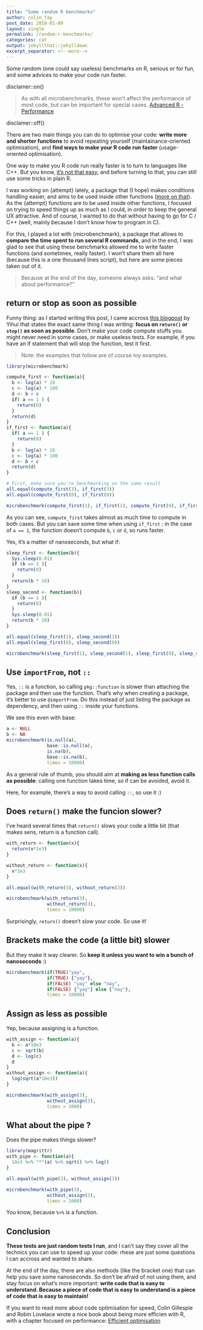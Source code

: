 ```yaml
---
title: "Some random R benchmarks"
author: colin_fay
post_date: 2018-01-09
layout: single
permalink: /random-r-benchmarks/
categories: cat
output: jekyllthat::jekylldown
excerpt_separator: <!--more-->
---
```


Some random (one could say useless) benchmarks on R, serious or for fun, and some advices to make your code run faster. 
<!--more-->

disclamer::on() 

> As with all microbenchmarks, these won’t affect the performance of most code, but can be important for special cases. 
[Advanced R -  Performance](http://adv-r.had.co.nz/Performance.html)

disclamer::off()

There are two main things you can do to optimise your code: __write more and shorter functions__ to avoid repeating yourself (maintainance-oriented optimisation), and __find ways to make your R code run faster__ (usage-oriented optimisation). 

One way to make you R code run really faster is to turn to languages like C++. But you know, [it's not that easy](https://memegenerator.net/img/instances/500x/39604158/i-love-c-it-makes-people-cry.jpg), and before turning to that, you can still use some tricks in plain R. 

I was working on {attempt} lately, a package that (I hope) makes conditions handling easier, and aims to be used inside other functions ([more on that](https://github.com/ColinFay/attempt)). As the {attempt} functions are to be used inside other functions, I focused on trying to speed things up as much as I could, in order to keep the general UX attractive. And of course, I wanted to do that without having to go for C / C++ (well, mainly because I don't know how to program in C). 

For this, I played a lot with {microbenchmark}, a package that allows to __compare the time spent to run several R commands__, and in the end, I was glad to see that using these benchmarks allowed me to write faster functions (and sometimes, really faster). I won't share them all here (because this is a one thousand lines script), but here are some pieces taken out of it.

> Because at the end of the day, someone always asks: "and what about performance?"

## return or stop as soon as possible 

Funny thing: as I started writing this post, I came accross [this blogpost](https://yihui.name/en/2018/01/stop-early/) by Yihui that states the exact same thing I was writing: __focus on `return()` or `stop()` as soon as possible__. Don't make your code compute stuffs you might never need in some cases, or make useless tests. For example, if you have an if statement that will stop the function, test it first.

> Note: the examples that follow are of course toy examples. 

```r
library(microbenchmark)

compute_first <- function(a){
  b <- log(a) * 10 
  c <- log(a) * 100
  d <- b + c
  if( a == 1 ) {
    return(0)
  }
  return(d)
}
if_first <- function(a){
  if( a == 1 ) {
    return(0)
  }
  b <- log(a) * 10 
  c <- log(a) * 100
  d <- b + c
  return(d)
}

# First, make sure you're benchmarking on the same result
all.equal(compute_first(3), if_first(3))
all.equal(compute_first(0), if_first(0))
```

```r
microbenchmark(compute_first(1), if_first(1), compute_first(0), if_first(0), times = 100)
```

As you can see, `compute_first` takes almost as much time to compute in both cases. But you can save some time when using `if_first` : in the case of `a == 1`, the function doesn't compute `b`, `c` or `d`, so runs faster. 

Yes, it's a matter of nanoseconds, but what if: 

```r
sleep_first <- function(b){
  Sys.sleep(0.01)
  if (b == 1 ){
    return(0)
  }
  return(b * 10)
}
sleep_second <- function(b){
  if (b == 1 ){
    return(0)
  }
  Sys.sleep(0.01)
  return(b * 10)
}

all.equal(sleep_first(1), sleep_second(1))
all.equal(sleep_first(0), sleep_second(0))
```

```r

microbenchmark(sleep_first(1), sleep_second(1), sleep_first(0), sleep_second(0), times = 100)
```

## Use `importFrom`, not `::`

Yes, `::` is a function, so calling `pkg::function` is slower than attaching the package and then use the function. That's why when creating a package, it's better to use `@importFrom`. Do this instead of just listing the package as dependency, and then using `::` inside your functions. 

We see this even with base: 

```r
a <- NULL
b <- NA
microbenchmark(is.null(a), 
               base::is.null(a), 
               is.na(b), 
               base::is.na(b),
               times = 10000)
```

As a general rule of thumb, you should aim at __making as less function calls as possible__: calling one function takes time, so if can be avoided, avoid it. 

Here, for example, there's a way to avoid calling `::`, so use it :) 

## Does `return()` make the funcion slower?

I've heard several times that `return()` slows your code a little bit (that makes sens, return is a function call). 

```r
with_return <- function(x){
  return(x*1e3)
}

without_return <- function(x){
  x*1e3
}

all.equal(with_return(3), without_return(3))
```

```r
microbenchmark(with_return(3),
               without_return(3),
               times = 10000)
```

Surprisingly, `return()` doesn't slow your code. So use it! 

## Brackets make the code (a little bit) slower 

But they make it way clearer. So __keep it unless you want to win a bunch of nanoseconds__ :) 

```r
microbenchmark(if(TRUE)"yay",
               if(TRUE) {"yay"},
               if(FALSE) "yay" else "nay", 
               if(FALSE) {"yay"} else {"nay"}, 
               times = 10000)
```

## Assign as less as possible 

Yep, because assigning is a function.

```r
with_assign <- function(a){
  b <- a*10e3
  c <- sqrt(b)
  d <- log(c)
  d
}
without_assign <- function(a){
  log(sqrt(a*10e3))
}

microbenchmark(with_assign(3),
               without_assign(3),
               times = 1000)
```

## What about the pipe ? 

Does the pipe makes things slower?

```r
library(magrittr)
with_pipe <- function(a){
  10e3 %>% "*"(a) %>% sqrt() %>% log()
}

all.equal(with_pipe(3), without_assign(3))
```

```r

microbenchmark(with_pipe(3),
               without_assign(3),
               times = 1000)
```

You know, because `%>%` is a function. 

## Conclusion 

__These tests are just random tests I run__, and I can't say they cover all the technics you can use to speed up your code: rhese are just some questions I can accross and wanted to share.

At the end of the day, there are also methods (like the bracket one) that can help you save some nanoseconds. So don't be afraid of not using them, and stay focus on what's more important: __write code that is easy to understand. Because a piece of code that is easy to understand is a piece of code that is easy to maintain!__  

If you want to read more about code optimisation for speed, Colin Gillespie and Robin Lovelace wrote a nice book about being more efficien with R, with a chapter focused on performance: [Efficient optimisation](https://csgillespie.github.io/efficientR/performance.html)
